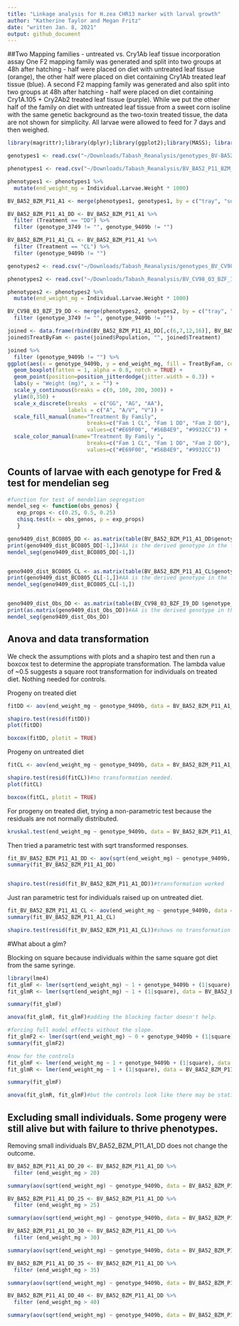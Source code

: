 ```yaml
---
title: "Linkage analysis for H.zea CHR13 marker with larval growth"
author: "Katherine Taylor and Megan Fritz"
date: "written Jan. 8, 2021"
output: github_document
---
```


##Two Mapping families - untreated vs. Cry1Ab leaf tissue incorporation assay
One F2 mapping family was generated and split into two groups at 48h after hatching - half were placed on diet with untreated leaf tissue (orange), the other half were placed on diet containing Cry1Ab treated leaf tissue (blue).  A second F2 mapping family was generated and also split into two groups at 48h after hatching - half were placed on diet containing Cry1A.105 + Cry2Ab2 treated leaf tissue (purple).  While we put the other half of the family on diet with untreated leaf tissue from a sweet corn isoline with the same genetic background as the two-toxin treated tissue, the data are not shown for simplicity. All larvae were allowed to feed for 7 days and then weighed.

```r
library(magrittr);library(dplyr);library(ggplot2);library(MASS); library(caTools)

genotypes1 <- read.csv("~/Downloads/Tabash_Reanalysis/genotypes_BV-BA52_BZM_P11_A1.csv", header = T)

phenotypes1 <- read.csv("~/Downloads/Tabash_Reanalysis/BV_BA52_P11_BZM_A1_Scored.csv", header = T)

phenotypes1 <- phenotypes1 %>% 
  mutate(end_weight_mg = Individual.Larvae.Weight * 1000)

BV_BA52_BZM_P11_A1 <- merge(phenotypes1, genotypes1, by = c("tray", "square", "row", "well"))

BV_BA52_BZM_P11_A1_DD <- BV_BA52_BZM_P11_A1 %>%
  filter (Treatment == "DD") %>%
  filter (genotype_3749 != "", genotype_9409b != "")

BV_BA52_BZM_P11_A1_CL <- BV_BA52_BZM_P11_A1 %>%
  filter (Treatment == "CL") %>%
  filter (genotype_9409b != "")
```

```r
genotypes2 <- read.csv("~/Downloads/Tabash_Reanalysis/genotypes_BV_CV98_03_BZF_I9_9.16.20.csv")

phenotypes2 <- read.csv("~/Downloads/Tabash_Reanalysis/BV_CV98_O3_BZF_I9_Scored.csv")

phenotypes2 <- phenotypes2 %>% 
  mutate(end_weight_mg = Individual.Larvae.Weight * 1000)

BV_CV98_03_BZF_I9_DD <- merge(phenotypes2, genotypes2, by = c("tray", "square", "row", "well")) %>%
  filter (genotype_3749 != "", genotype_9409b != "")
```

```r

joined <- data.frame(rbind(BV_BA52_BZM_P11_A1_DD[,c(6,7,12,16)], BV_BA52_BZM_P11_A1_CL[,c(6,7,12,16)], BV_CV98_03_BZF_I9_DD[,c(6,7,11,13)]))
joined$TreatByFam <- paste(joined$Population, "", joined$Treatment)
```

```r

joined %>%
  filter (genotype_9409b != "") %>%
ggplot(aes(x = genotype_9409b, y = end_weight_mg, fill = TreatByFam, color = TreatByFam )) +
  geom_boxplot(fatten = 1, alpha = 0.8, notch = TRUE) +
  geom_point(position=position_jitterdodge(jitter.width = 0.3)) +
  labs(y = "Weight (mg)", x = "") +
  scale_y_continuous(breaks = c(0, 100, 200, 300)) +
  ylim(0,350) +
  scale_x_discrete(breaks  = c("GG", "AG", "AA"),
                   labels = c("A", "A/V", "V")) +
  scale_fill_manual(name="Treatment By Family",
                         breaks=c("Fam 1 CL", "Fam 1 DD", "Fam 2 DD"),
                         values=c("#E69F00", "#56B4E9", "#9932CC")) +
  scale_color_manual(name="Treatment By Family ",
                         breaks=c("Fam 1 CL", "Fam 1 DD", "Fam 2 DD"),
                         values=c("#E69F00", "#56B4E9", "#9932CC")) 


```

## Counts of larvae with each genotype for Fred & test for mendelian seg
```r
#function for test of mendelian segregation
mendel_seg <- function(obs_genos) {
   exp_props <- c(0.25, 0.5, 0.25)
   chisq.test(x = obs_genos, p = exp_props)
   }

geno9409_dist_BCO805_DD <- as.matrix(table(BV_BA52_BZM_P11_A1_DD$genotype_9409b))#allele freqs diag dose BC0805
print(geno9409_dist_BCO805_DD[-1,])#AA is the derived genotype in the field
mendel_seg(geno9409_dist_BCO805_DD[-1,])


geno9409_dist_BCO805_CL <- as.matrix(table(BV_BA52_BZM_P11_A1_CL$genotype_9409b))#allele freqs control diet
print(geno9409_dist_BCO805_CL[-1,])#AA is the derived genotype in the field
mendel_seg(geno9409_dist_BCO805_CL[-1,])


geno9409_dist_Obs_DD <- as.matrix(table(BV_CV98_03_BZF_I9_DD $genotype_9409b))#allele freqs control diet
print(as.matrix(geno9409_dist_Obs_DD))#AA is the derived genotype in the field
mendel_seg(geno9409_dist_Obs_DD)


```
## Anova and data transformation
We check the assumptions with plots and a shapiro test and then run a boxcox test to determine the appropiate transformation. The lambda value of ~0.5 suggests a square root transformation for individuals on treated diet.  Nothing needed for controls.

Progeny on treated diet

```r
fitDD <- aov(end_weight_mg ~ genotype_9409b, data = BV_BA52_BZM_P11_A1_DD)

shapiro.test(resid(fitDD))
plot(fitDD)

boxcox(fitDD, plotit = TRUE)
```


Progeny on untreated diet
```r
fitCL <- aov(end_weight_mg ~ genotype_9409b, data = BV_BA52_BZM_P11_A1_CL)

shapiro.test(resid(fitCL))#no transformation needed.
plot(fitCL)

boxcox(fitCL, plotit = TRUE)
```

For progeny on treated diet, trying a non-parametric test because the residuals are not normally distributed.
```r

kruskal.test(end_weight_mg ~ genotype_9409b, data = BV_BA52_BZM_P11_A1_DD)


```

Then tried a parametric test with sqrt transformed responses.
```r

fit_BV_BA52_BZM_P11_A1_DD <- aov(sqrt(end_weight_mg) ~ genotype_9409b, data = BV_BA52_BZM_P11_A1_DD)
summary(fit_BV_BA52_BZM_P11_A1_DD)


shapiro.test(resid(fit_BV_BA52_BZM_P11_A1_DD))#transformation worked
```


Just ran parametric test for individuals raised up on untreated diet.
```r
fit_BV_BA52_BZM_P11_A1_CL <- aov(end_weight_mg ~ genotype_9409b, data = BV_BA52_BZM_P11_A1_CL)
summary(fit_BV_BA52_BZM_P11_A1_CL)

shapiro.test(resid(fit_BV_BA52_BZM_P11_A1_CL))#shows no transformation needed.

```


#What about a glm? 

Blocking on square because individuals within the same square got diet from the same syringe.
```r
library(lme4)
fit_glmF <- lmer(sqrt(end_weight_mg) ~ 1 + genotype_9409b + (1|square), data = BV_BA52_BZM_P11_A1_DD)
fit_glmR <- lmer(sqrt(end_weight_mg) ~ 1 + (1|square), data = BV_BA52_BZM_P11_A1_DD)

summary(fit_glmF)

anova(fit_glmR, fit_glmF)#adding the blocking factor doesn't help.

#forcing full model effects without the slope.
fit_glmF2 <- lmer(sqrt(end_weight_mg) ~ 0 + genotype_9409b + (1|square), data = BV_BA52_BZM_P11_A1_DD)
summary(fit_glmF2)

#now for the controls
fit_glmF <- lmer(end_weight_mg ~ 1 + genotype_9409b + (1|square), data = BV_BA52_BZM_P11_A1_CL)
fit_glmR <- lmer(end_weight_mg ~ 1 + (1|square), data = BV_BA52_BZM_P11_A1_CL)

summary(fit_glmF)

anova(fit_glmR, fit_glmF)#but the controls look like there may be statistically significant differences in growth.


```

## Excluding small individuals.  Some progeny were still alive but with failure to thrive phenotypes.
Removing small individuals BV_BA52_BZM_P11_A1_DD does not change the outcome.

```r
BV_BA52_BZM_P11_A1_DD_20 <- BV_BA52_BZM_P11_A1_DD %>%
  filter (end_weight_mg > 20)

summary(aov(sqrt(end_weight_mg) ~ genotype_9409b, data = BV_BA52_BZM_P11_A1_DD_20))

BV_BA52_BZM_P11_A1_DD_25 <- BV_BA52_BZM_P11_A1_DD %>%
  filter (end_weight_mg > 25)

summary(aov(sqrt(end_weight_mg) ~ genotype_9409b, data = BV_BA52_BZM_P11_A1_DD_25))

BV_BA52_BZM_P11_A1_DD_30 <- BV_BA52_BZM_P11_A1_DD %>%
  filter (end_weight_mg > 30)

summary(aov(sqrt(end_weight_mg) ~ genotype_9409b, data = BV_BA52_BZM_P11_A1_DD_30))

BV_BA52_BZM_P11_A1_DD_35 <- BV_BA52_BZM_P11_A1_DD %>%
  filter (end_weight_mg > 35)

summary(aov(sqrt(end_weight_mg) ~ genotype_9409b, data = BV_BA52_BZM_P11_A1_DD_35))

BV_BA52_BZM_P11_A1_DD_40 <- BV_BA52_BZM_P11_A1_DD %>%
  filter (end_weight_mg > 40)

summary(aov(sqrt(end_weight_mg) ~ genotype_9409b, data = BV_BA52_BZM_P11_A1_DD_40))



```

